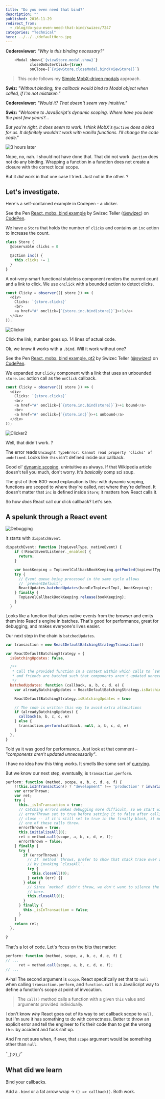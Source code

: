 ```yaml
---
title: "Do you even need that bind?"
description: ""
published: 2016-11-29
redirect_from:
  - /blog/do-you-even-need-that-bind/swizec/7247
categories: "Technical"
hero: ../../../defaultHero.jpg
---
```


**Codereviewer:** _"Why is this binding necessary?"_

```javascript
    <Modal show={`{viewStore.modal.show}`}
           closeOnOuterClick={true}
           onClose={`{viewStore.closeModal.bind(viewStore)}`}
```

> This code follows my [Simple MobX-driven modals](https://swizec.com/blog/simple-mobxdriven-modals/) approach.

**Swiz:** _"Without binding, the callback would bind to Modal object when called, if I'm not mistaken."_

**Codereviewer:** _"Would it? That doesn't seem very intuitive."_

**Swiz:** _"Welcome to JavaScript's dynamic scoping. Where have you been the past few years?…_

_But you're right, it does seem to work. I think MobX's `@action` does a bind for us. It definitely wouldn't work with vanilla functions. I'll change the code code."_

![3 hours later](https://swizec.com/wp-content/uploads/2016/11/3_hours_later.jpg)

Nope, no, nah. I should not have done that. That did not work. `@action` does not do any binding. Wrapping a function in a function does not create a closure with the correct local scope.

But it _did_ work in that one case I tried. Just not in the other. ?

## Let's investigate.

Here's a self-contained example in Codepen - a clicker.

See the Pen [React, mobx, bind example](http://codepen.io/swizec/pen/XNeENX/) by Swizec Teller ([@swizec](http://codepen.io/swizec)) on [CodePen](http://codepen.io).

We have a `Store` that holds the number of `clicks` and contains an `inc` action to increase the count.

```javascript
class Store {
  @observable clicks = 0

  @action inc() {
    this.clicks += 1
  }
}
```

A not-very-smart functional stateless component renders the current count and a link to click. We use `onClick` with a bounded action to detect clicks.

```javascript
const Clicky = observer(({ store }) => (
  <div>
    Clicks: `{store.clicks}`
    <br>
    <a href="#" onclick={`{store.inc.bind(store)}`}>+1</a>
  </div>
));
```

![Clicker](https://swizec.com/wp-content/uploads/2016/11/clicker.gif)

Click the link, number goes up. 14 lines of actual code.

Ok, we know it works with a `.bind`. Will it work without one?

See the Pen [React, mobx, bind example, pt2](http://codepen.io/swizec/pen/LbzdBO/) by Swizec Teller ([@swizec](http://codepen.io/swizec)) on [CodePen](http://codepen.io).

We expanded our `Clicky` component with a link that uses an unbounded `store.inc` action call as the `onClick` callback.

```javascript
const Clicky = observer(({ store }) => (
  <div>
    Clicks: `{store.clicks}`
    <br>
    <a href="#" onclick={`{store.inc.bind(store)}`}>+1 bound</a>
    <br>
    <a href="#" onclick={`{store.inc}`}>+1 unbound</a>
  </div>
));
```

![Clicker2](https://swizec.com/wp-content/uploads/2016/11/clicker2.gif)

Well, that didn't work. ?

The error reads `Uncaught TypeError: Cannot read property 'clicks' of undefined`. Looks like `this` isn't defined inside our callback.

Good ol' [dynamic scoping](<https://en.wikipedia.org/wiki/Scope_(computer_science)#Dynamic_scoping>), unintuitive as always. If that Wikipedia article doesn't tell you much, don't worry. It's _basically_ comp sci soup.

The gist of their 800-word explanation is this: with dynamic scoping, functions are scoped to where they're called, not where they're defined. It doesn't matter that `inc` is defined inside `Store`; it matters how React calls it.

So how _does_ React call our click callback? Let's see.

## A spelunk through a React event

![Debugging](https://swizec.com/wp-content/uploads/2016/11/Screen-Shot-2016-11-29-at-00.29.37.png)

It starts with `dispatchEvent`.

```javascript
dispatchEvent: function (topLevelType, nativeEvent) {
    if (!ReactEventListener._enabled) {
      return;
    }

    var bookKeeping = TopLevelCallbackBookKeeping.getPooled(topLevelType, nativeEvent);
    try {
      // Event queue being processed in the same cycle allows
      // `preventDefault`.
      ReactUpdates.batchedUpdates(handleTopLevelImpl, bookKeeping);
    } finally {
      TopLevelCallbackBookKeeping.release(bookKeeping);
    }
  }
```

Looks like a function that takes native events from the browser and emits them into React's engine in batches. That's good for performance, great for debugging, and makes everyone's lives easier.

Our next step in the chain is `batchedUpdates`.

```javascript
var transaction = new ReactDefaultBatchingStrategyTransaction()

var ReactDefaultBatchingStrategy = {
  isBatchingUpdates: false,

  /**
   * Call the provided function in a context within which calls to `setState`
   * and friends are batched such that components aren't updated unnecessarily.
   */
  batchedUpdates: function (callback, a, b, c, d, e) {
    var alreadyBatchingUpdates = ReactDefaultBatchingStrategy.isBatchingUpdates

    ReactDefaultBatchingStrategy.isBatchingUpdates = true

    // The code is written this way to avoid extra allocations
    if (alreadyBatchingUpdates) {
      callback(a, b, c, d, e)
    } else {
      transaction.perform(callback, null, a, b, c, d, e)
    }
  },
}
```

Told ya it was good for performance. Just look at that comment – _"components aren't updated unnecessarily"_.

I have no idea how this thing works. It smells like some sort of [currying](https://en.wikipedia.org/wiki/Currying).

But we know our next step, eventually, is `transaction.perform`.

```javascript
perform: function (method, scope, a, b, c, d, e, f) {
    !!this.isInTransaction() ? "development" !== 'production' ? invariant(false, 'Transaction.perform(...): Cannot initialize a transaction when there is already an outstanding transaction.') : _prodInvariant('27') : void 0;
    var errorThrown;
    var ret;
    try {
      this._isInTransaction = true;
      // Catching errors makes debugging more difficult, so we start with
      // errorThrown set to true before setting it to false after calling
      // close -- if it's still set to true in the finally block, it means
      // one of these calls threw.
      errorThrown = true;
      this.initializeAll(0);
      ret = method.call(scope, a, b, c, d, e, f);
      errorThrown = false;
    } finally {
      try {
        if (errorThrown) {
          // If `method` throws, prefer to show that stack trace over any thrown
          // by invoking `closeAll`.
          try {
            this.closeAll(0);
          } catch (err) {}
        } else {
          // Since `method` didn't throw, we don't want to silence the exception
          // here.
          this.closeAll(0);
        }
      } finally {
        this._isInTransaction = false;
      }
    }
    return ret;
  },
```

?

That's a lot of code. Let's focus on the bits that matter:

```javascript
perform: function (method, scope, a, b, c, d, e, f) {
// ...
      ret = method.call(scope, a, b, c, d, e, f);
// ...
```

A-ha! The second argument is `scope`. React specifically set that to `null` when calling `transaction.perform`, and `function.call` is a JavaScript way to define a function's scope at point of invocation.

> The `call()` method calls a function with a given `this` value and arguments provided individually.

I don't know _why_ React goes out of its way to set callback scope to `null`, but I'm sure it has something to do with correctness. Better to throw an explicit error and tell the engineer to fix their code than to get the wrong `this` by accident and fuck shit up.

And I'm not sure when, if ever, that `scope` argument would be something other than `null`.

¯\_(ツ)\_/¯

## What did we learn

Bind your callbacks.

Add a `.bind` or a fat arrow wrap -> `() => callback()`. Both work.
